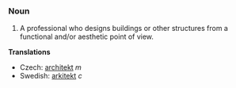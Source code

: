 ===Noun===

#A professional who designs buildings or other structures from a functional and/or aesthetic point of view.
'''Translations'''
*Czech: [[architekt]] ''m''
*Swedish: [[arkitekt]] ''c''